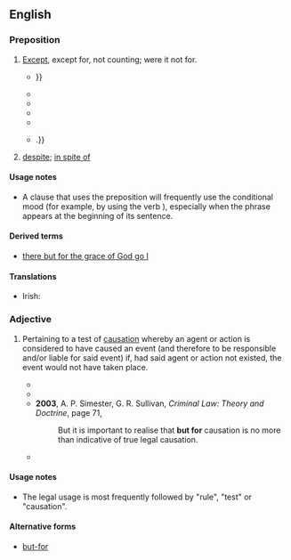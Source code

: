 ==English==

===Preposition===
{{en-prep}}

# [[except|Except]], except for, not counting; were it not for.
#* {{RQ:Shakespeare Merchant of Venice|V|i|text=I once did lend my body for his wealth, <br> Which, '''but for''' him that had your husband's ring, <br> Had quite miscarried: {{...}}}}
#* {{RQ:Charlotte Bronte Jane Eyre|XXXVI|text=She had a woman to take care of her called Mrs Poole — an able woman in her line, and very trustworthy, '''but for''' one fault — a fault common to a deal of them nurses and matrons — ''she kept a bottle of gin by her'', and now and then took a drop over-much.}}
#* {{quote-text|en|year=1880|author={{w|Mark Twain}}|title=''{{w|A Tramp Abroad}}''|passage='''But for''' that beneficent drug, not one of those men would have slept a moment during that fearful night.}}
#* {{RQ:Stevenson Jekyll and Hyde|text=In the whole extent of the house, which '''but for''' the old woman remained otherwise empty, Mr. Hyde had only used a couple of rooms}}
#* {{quote-journal|en|year=1945|month=March and April|title=Higher speeds|journal=Railway Magazine|page=67|text=In reconditioning existing locomotives, carriages and wagons, it is intended to replace obsolete types which would have been scrapped '''but for''' the war and to embody the latest scientific improvements.}} 
#* {{quote-text|en|year=1992|author=Najīb Maḥfūẓ|title=''Sugar Street''|page=48|passage='''But for''' the stinging cold of January, this Casanova would not have taken shelter behind the coffeehouse window, {{...}}.}}
# [[despite]]; [[in spite of]]

====Usage notes====
* A clause that uses the preposition {{m|en||but for}} will frequently use the conditional mood (for example, by using the verb {{m|en|would}}), especially when the {{m|en||but for}} phrase appears at the beginning of its sentence.

====Derived terms====
* [[there but for the grace of God go I]]

====Translations====
{{trans-top|except for, were it not for}}
* Irish: {{t|ga|murach}}
{{trans-mid}}
{{trans-bottom}}

===Adjective===
{{en-adj|-}}

# {{lb|en|legal}} Pertaining to a test of [[causation]] whereby an agent or action is considered to have caused an event (and therefore to be responsible and/or liable for said event) if, had said agent or action not existed, the event would not have taken place.
#* {{quote-text|en|year=1985|author=Herbert Lionel Adolphus Hart and Tony Honoré|title=Causation in the Law|page=xlv|passage=This relevance can in many cases, as here, be tested by the ''sine qua non'' or ‘'''but for'''’ rule.}}
#* {{quote-book|en|year=2003|author=Mark A. Glick, Lara A. Reymann,|author2=Richard Hoffman|title=Intellectual Property Damages: Guidelines and Analysis|publisher=Wiley|isbn=0471449474|page=37
|passage=When the expert constructs the "'''but for'''" world, he or she must construct it by taking into account how the plaintiff could have adjusted or did adjust to the changed circumstances.}}
#* '''2003''', A. P. Simester, G. R. Sullivan, ''Criminal Law: Theory and Doctrine'', page 71,
#*: But it is important to realise that '''but for''' causation is no more than indicative of true legal causation.
#* {{quote-text|en|year=2006|author=Tal Becker|title=Terrorism and the State: Rethinking the Rules of State Responsibility|page=291|passage=But in important ways the ‘'''but for'''’ test obscures the true role played by causal principles in assessing legal responsibility.}}

====Usage notes====
* The legal usage is most frequently followed by "rule", "test" or "causation".

====Alternative forms====
* {{sense|legal term}} [[but-for]]